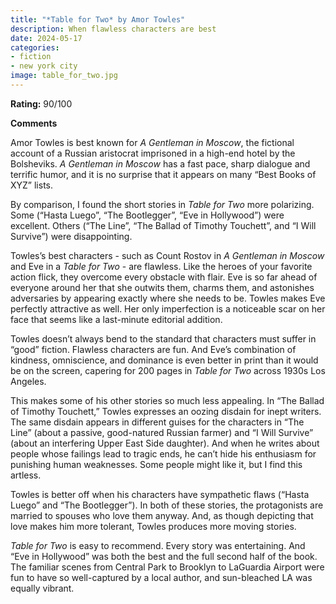 ```yaml
---
title: "*Table for Two* by Amor Towles"
description: When flawless characters are best
date: 2024-05-17
categories:
- fiction
- new york city
image: table_for_two.jpg
---
```


**Rating:** 90/100

**Comments**

Amor Towles is best known for *A Gentleman in Moscow*, the fictional account of a Russian aristocrat imprisoned in a high-end hotel by the Bolsheviks. *A Gentleman in Moscow* has a fast pace, sharp dialogue and terrific humor, and it is no surprise that it appears on many “Best Books of XYZ” lists.

By comparison, I found the short stories in *Table for Two* more polarizing. Some (“Hasta Luego”, “The Bootlegger”, “Eve in Hollywood”) were excellent. Others (“The Line”, “The Ballad of Timothy Touchett”, and “I Will Survive”) were disappointing.

Towles’s best characters - such as Count Rostov in *A Gentleman in Moscow* and Eve in a *Table for Two* - are flawless. Like the heroes of your favorite action flick, they overcome every obstacle with flair. Eve is so far ahead of everyone around her that she outwits them, charms them, and astonishes adversaries by appearing exactly where she needs to be. Towles makes Eve perfectly attractive as well. Her only imperfection is a noticeable scar on her face that seems like a last-minute editorial addition.

Towles doesn’t always bend to the standard that characters must suffer in “good” fiction. Flawless characters are fun. And Eve’s combination of kindness, omniscience, and dominance is even better in print than it would be on the screen, capering for 200 pages in *Table for Two* across 1930s Los Angeles. 

This makes some of his other stories so much less appealing. In “The Ballad of Timothy Touchett,” Towles expresses an oozing disdain for inept writers. The same disdain appears in different guises for the characters in “The Line” (about a passive, good-natured Russian farmer) and “I Will Survive” (about an interfering Upper East Side daughter). And when he writes about people whose failings lead to tragic ends, he can’t hide his enthusiasm for punishing human weaknesses. Some people might like it, but I find this artless.

Towles is better off when his characters have sympathetic flaws (“Hasta Luego” and “The Bootlegger”). In both of these stories, the protagonists are married to spouses who love them anyway. And, as though depicting that love makes him more tolerant, Towles produces more moving stories.

*Table for Two* is easy to recommend. Every story was entertaining. And “Eve in Hollywood” was both the best and the full second half of the book. The familiar scenes from Central Park to Brooklyn to LaGuardia Airport were fun to have so well-captured by a local author, and sun-bleached LA was equally vibrant.